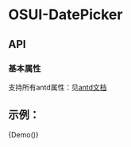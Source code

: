 
<Meta title="OSUI-DatePicker" component={Demo} />

# OSUI-DatePicker

## API

### 基本属性

支持所有antd属性：见[antd文档](https://ant.design/components/back-top-cn/#API)

## 示例：

<Preview>
  <Story name="Demo">
        {Demo()}
  </Story>
</Preview>
